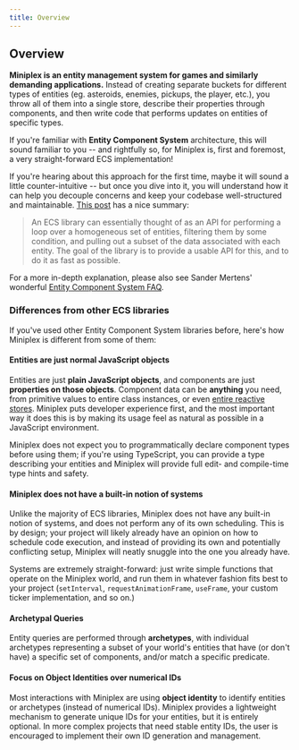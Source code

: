 ```yaml
---
title: Overview
---
```


## Overview

**Miniplex is an entity management system for games and similarly demanding applications.** Instead of creating separate buckets for different types of entities (eg. asteroids, enemies, pickups, the player, etc.), you throw all of them into a single store, describe their properties through components, and then write code that performs updates on entities of specific types.

If you're familiar with **Entity Component System** architecture, this will sound familiar to you -- and rightfully so, for Miniplex is, first and foremost, a very straight-forward ECS implementation!

If you're hearing about this approach for the first time, maybe it will sound a little counter-intuitive -- but once you dive into it, you will understand how it can help you decouple concerns and keep your codebase well-structured and maintainable. [This post](https://community.amethyst.rs/t/archetypal-vs-grouped-ecs-architectures-my-take/1344) has a nice summary:

> An ECS library can essentially thought of as an API for performing a loop over a homogeneous set of entities, filtering them by some condition, and pulling out a subset of the data associated with each entity. The goal of the library is to provide a usable API for this, and to do it as fast as possible.

For a more in-depth explanation, please also see Sander Mertens' wonderful [Entity Component System FAQ](https://github.com/SanderMertens/ecs-faq).

### Differences from other ECS libraries

If you've used other Entity Component System libraries before, here's how Miniplex is different from some of them:

#### Entities are just normal JavaScript objects

Entities are just **plain JavaScript objects**, and components are just **properties on those objects**. Component data can be **anything** you need, from primitive values to entire class instances, or even [entire reactive stores](https://github.com/hmans/statery). Miniplex puts developer experience first, and the most important way it does this is by making its usage feel as natural as possible in a JavaScript environment.

Miniplex does not expect you to programmatically declare component types before using them; if you're using TypeScript, you can provide a type describing your entities and Miniplex will provide full edit- and compile-time type hints and safety.

#### Miniplex does not have a built-in notion of systems

Unlike the majority of ECS libraries, Miniplex does not have any built-in notion of systems, and does not perform any of its own scheduling. This is by design; your project will likely already have an opinion on how to schedule code execution, and instead of providing its own and potentially conflicting setup, Miniplex will neatly snuggle into the one you already have.

Systems are extremely straight-forward: just write simple functions that operate on the Miniplex world, and run them in whatever fashion fits best to your project (`setInterval`, `requestAnimationFrame`, `useFrame`, your custom ticker implementation, and so on.)

#### Archetypal Queries

Entity queries are performed through **archetypes**, with individual archetypes representing a subset of your world's entities that have (or don't have) a specific set of components, and/or match a specific predicate.

#### Focus on Object Identities over numerical IDs

Most interactions with Miniplex are using **object identity** to identify entities or archetypes (instead of numerical IDs). Miniplex provides a lightweight mechanism to generate unique IDs for your entities, but it is entirely optional. In more complex projects that need stable entity IDs, the user is encouraged to implement their own ID generation and management.
